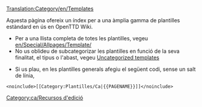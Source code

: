 [[Translation:Category/en/Templates]]

Aquesta pàgina ofereix un índex per a una àmplia gamma de plantilles estàndard en ús en OpenTTD Wiki.

* Per a una llista completa de totes les plantilles, vegeu [[en/Special/Allpages/Template/]]
* No us oblideu de subcategorizar les plantilles en funció de la seva finalitat, el tipus o l'abast, vegeu [[en/Special/Uncategorizedtemplates|Uncategorized templates]]

* Si us plau, en les plantilles generals afegiu el següent codi, sense un salt de línia,
<pre>
<noinclude>[[Category:Plantilles/Ca|{{PAGENAME}}]]</noinclude>
</pre>
[[Category:ca/Recursos d'edició]]